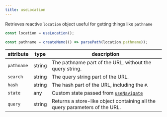 ```yaml
---
title: useLocation
---
```


Retrieves reactive `location` object useful for getting things like `pathname`

```js
const location = useLocation();

const pathname = createMemo(() => parsePath(location.pathname));
```

| attribute  | type   | description                                                                              |
|------------|--------|------------------------------------------------------------------------------------------|
| `pathname` | string | The pathname part of the URL, without the query string.                                  |
| `search`   | string | The query string part of the URL.                                                        |
| `hash`     | string | The hash part of the URL, including the `#`.                                             |
| `state`    | any    | Custom state passed from [`useNavigate`](/reference/solid-router/primitives/use-navigate/) |
| `query`    | string |  Returns a store-like object containing all the query parameters of the URL. |
